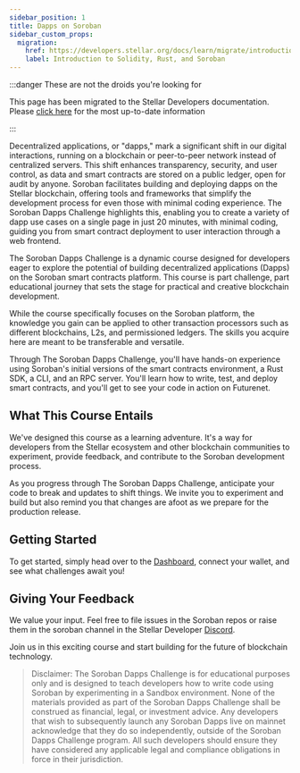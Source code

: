 ```yaml
---
sidebar_position: 1
title: Dapps on Soroban
sidebar_custom_props:
  migration:
    href: https://developers.stellar.org/docs/learn/migrate/introduction-to-solidity-and-rust
    label: Introduction to Solidity, Rust, and Soroban
---
```


:::danger These are not the droids you're looking for

This page has been migrated to the Stellar Developers documentation. Please [click here](https://developers.stellar.org/docs/learn/migrate/introduction-to-solidity-and-rust) for the most up-to-date information

:::

Decentralized applications, or "dapps," mark a significant shift in our digital interactions, running on a blockchain or peer-to-peer network instead of centralized servers. This shift enhances transparency, security, and user control, as data and smart contracts are stored on a public ledger, open for audit by anyone. Soroban facilitates building and deploying dapps on the Stellar blockchain, offering tools and frameworks that simplify the development process for even those with minimal coding experience. The Soroban Dapps Challenge highlights this, enabling you to create a variety of dapp use cases on a single page in just 20 minutes, with minimal coding, guiding you from smart contract deployment to user interaction through a web frontend.

The Soroban Dapps Challenge is a dynamic course designed for developers eager to explore the potential of building decentralized applications (Dapps) on the Soroban smart contracts platform. This course is part challenge, part educational journey that sets the stage for practical and creative blockchain development.

While the course specifically focuses on the Soroban platform, the knowledge you gain can be applied to other transaction processors such as different blockchains, L2s, and permissioned ledgers. The skills you acquire here are meant to be transferable and versatile.

Through The Soroban Dapps Challenge, you'll have hands-on experience using Soroban's initial versions of the smart contracts environment, a Rust SDK, a CLI, and an RPC server. You'll learn how to write, test, and deploy smart contracts, and you'll get to see your code in action on Futurenet.

## What This Course Entails

We've designed this course as a learning adventure. It's a way for developers from the Stellar ecosystem and other blockchain communities to experiment, provide feedback, and contribute to the Soroban development process.

As you progress through The Soroban Dapps Challenge, anticipate your code to break and updates to shift things. We invite you to experiment and build but also remind you that changes are afoot as we prepare for the production release.

## Getting Started

To get started, simply head over to the [Dashboard](/dashboard), connect your wallet, and see what challenges await you!

## Giving Your Feedback

We value your input. Feel free to file issues in the Soroban repos or raise them in the soroban channel in the Stellar Developer [Discord](https://discord.gg/3qrBhbwE).

Join us in this exciting course and start building for the future of blockchain technology.

> Disclaimer: The Soroban Dapps Challenge is for educational purposes only and is designed to teach developers how to write code using Soroban by experimenting in a Sandbox environment. None of the materials provided as part of the Soroban Dapps Challenge shall be construed as financial, legal, or investment advice. Any developers that wish to subsequently launch any Soroban Dapps live on mainnet acknowledge that they do so independently, outside of the Soroban Dapps Challenge program. All such developers should ensure they have considered any applicable legal and compliance obligations in force in their jurisdiction.
